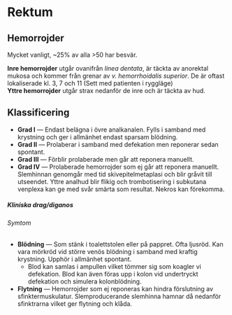 # Rektum

## Hemorrojder

Mycket vanligt, ~25% av alla >50 har besvär.

**Inre hemorrojder** utgår ovanifrån *linea dentata*, är täckta av anorektal mukosa och kommer från grenar av *v. hemorrhoidalis superior*. De är oftast lokaliserade kl. 3, 7 och 11 (Sett med patienten i ryggläge)        
**Yttre hemorrojder** utgår strax nedanför de inre och är täckta av hud.

::: {.callout-tip}

## Klassificering

- **Grad I** --- Endast belägna i övre analkanalen. Fylls i samband med krystning och ger i allmänhet endast sparsam blödning.
- **Grad II** --- Prolaberar i samband med defekation men reponerar sedan spontant.
- **Grad III** --- Förblir prolaberade men går att reponera manuellt.
- **Grad IV** --- Prolaberade hemorrojder som ej går att reponera manuellt. Slemhinnan genomgår med tid skivepitelmetaplasi och blir gråvit till utseendet. Yttre analhud blir flikig och trombotisering i subkutana venplexa kan ge med svår smärta som resultat. Nekros kan förekomma.

:::

##### Kliniska drag/diganos

###### Symtom

- **Blödning** --- Som stänk i toalettstolen eller på pappret. Ofta ljusröd. Kan vara mörkröd vid större venös blödning i samband med kraftig krystning. Upphör i allmänhet spontant.
    - Blod kan samlas i ampullen vilket tömmer sig som koagler vi defekation. Blod kan även föras upp i kolon vid undertryckt defekation och simulera kolonblödning.
- **Flytning** --- Hemorrojder som ej reponeras kan hindra förslutning av sfinktermuskulatur. Slemproducerande slemhinna hamnar då nedanför sfinktrarna vilket ger flytning och klåda.
